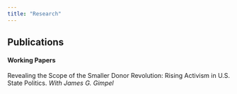 ```yaml
---
title: "Research"
---
```


## Publications 

#### Working Papers

Revealing the Scope of the Smaller Donor Revolution: Rising Activism in U.S.
State Politics. *With James G. Gimpel*
